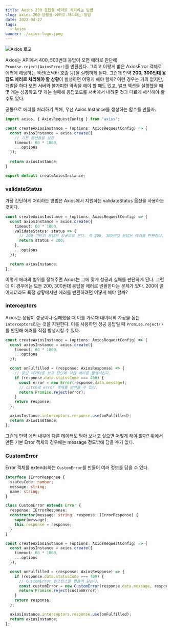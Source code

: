 ```yaml
---
title: Axios 200 응답을 에러로 처리하는 방법
slug: axios-200-응답을-에러로-처리하는-방법
date: 2022-04-27
tags:
  - Axios
banner: ./axios-logo.jpeg
---
```


![Axios 로고](./axios-logo.jpeg)

Axios는 API에서 400, 500번대 응답이 오면 에러로 판단해 `Promise.reject(AxiosError)`를 반환한다. 그리고 이렇게 받은 AxiosError 객체로 에러에 해당하는 액션(스낵바 호출 등)을 실행하게 된다. 그런데 만약 **200, 300번대 응답도 에러로 처리해야 할 상황**이 발생하면 어떻게 해야 할까? 이런 경우는 거의 없지만, 개발을 하다 보면 서버와 불가피한 약속을 해야 할 때도 있고, 벌크 액션을 실행했을 때 몇 개는 성공하고 몇 개는 실패해 응답코드를 서버에서 내려준 것과 다르게 해석해야 할 수도 있다.

공통으로 에러를 처리하기 위해, 우선 Axios Instance를 생성하는 함수를 만들자.

```ts
import axios, { AxiosRequestConfig } from "axios";

const createAxiosInstance = (options: AxiosRequestConfig) => {
  const axiosInstance = axios.create({
    // 기본 옵션들을 설정
    timeout: 60 * 1000,
    ...options
  });
  
  return axiosInstance;
}

export default createAxiosInstance;
```

### validateStatus

가장 간단하게 처리하는 방법은 Axios에서 지원하는 validateStatus 옵션을 사용하는 것이다. 

```ts {4-7}
const createAxiosInstance = (options: AxiosRequestConfig) => {
  const axiosInstance = axios.create({
    timeout: 60 * 1000,
    validateStatus: status => {
      // 200 미만의 응답만 성공으로 본다. 즉 200, 300번대 응답은 에러를 반환한다.
      return status < 200;
    },
    ...options
  });

  return axiosInstance;
};
```

이렇게 에러의 범위를 정해주면 Axios는 그에 맞게 성공과 실패를 판단하게 된다. 그런데 이 경우에는 모든 200, 300번대 응답을 에러로 반환한다는 문제가 있다. 200이 떨어지더라도 특정 상황에서만 에러를 반환하려면 어떻게 해야 할까?

### interceptors

Axios는 응답이 성공이나 실패했을 때 이를 가로채 데이터의 가공을 돕는 `interceptors`라는 것을 지원한다. 이를 사용하면 성공 응답일 때 `Promise.reject()`를 반환해 에러를 직접 발생시킬 수 있다.

```ts {7-15,17}
const createAxiosInstance = (options: AxiosRequestConfig) => {
  const axiosInstance = axios.create({
    timeout: 60 * 1000,
    ...options
  });

  const onFulfilled = (response: AxiosResponse) => {
    // 응답 데이터를 보고 판단해 직접 에러를 발생시킨다.
    if (response.data.statusCode === 400) {
      const error = new Error(response.data.message);
      // catch로 error 객체를 받아올 수 있다.
      return Promise.reject(error);
    }
    return response;
  };

  axiosInstance.interceptors.response.use(onFulfilled);
  return axiosInstance;
};
```

그런데 만약 에러 내부에 다른 데이터도 담아 보내고 싶으면 어떻게 해야 할까? 위에서 만든 기본 Error 객체의 경우에는 message 정도밖에 담을 수가 없다.

### CustomError

Error 객체를 extends하는 `CustomError`를 만들어 여러 정보를 담을 수 있다.

```ts {23-24}
interface IErrorResponse {
  statusCode: number;
  message: string;
  name: string;
}

class CustomError extends Error {
  response: IErrorResponse;
  constructor(message: string, response: IErrorResponse) {
    super(message);
    this.response = response;
  }
}

const createAxiosInstance = (options: AxiosRequestConfig) => {
  const axiosInstance = axios.create({
    timeout: 60 * 1000,
    ...options
  });

  const onFulfilled = (response: AxiosResponse) => {
    if (response.data.statusCode === 400) {
      // CustomError 인스턴스를 만들어 담는다.
      const customError = new CustomError(response.data.message, response.data);
      return Promise.reject(customError);
    }
    return response;
  };

  axiosInstance.interceptors.response.use(onFulfilled);
  return axiosInstance;
};
```